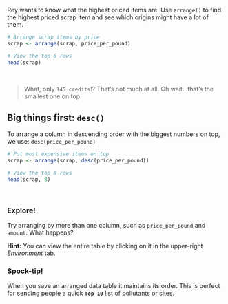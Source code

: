 

Rey wants to know what the highest priced items are. Use `arrange()` to find the highest priced scrap item and see which origins might have a lot of them.

```r
# Arrange scrap items by price
scrap <- arrange(scrap, price_per_pound)

# View the top 6 rows
head(scrap)
```

<br>

>
> What, only `145 credits`!? That's not much at all. Oh wait...that's the smallest one on top. 
>


## Big things first: `desc()`  {-}

To arrange a column in descending order with the biggest numbers on top, we use: `desc(price_per_pound)`

```r
# Put most expensive items on top
scrap <- arrange(scrap, desc(price_per_pound))

# View the top 8 rows
head(scrap, 8)
```


<br>

<div class="tip">
### <i class="fa fa-user-astronaut" style="color: green;"></i> Explore! {-}

Try arranging by more than one column, such as `price_per_pound` and `amount`. What happens?

__Hint:__ You can view the entire table by clicking on it in the upper-right _Environment_ tab.
</div>


<div class="note">
### <i class="fas fa-hand-spock"></i> Spock-tip! {-}

When you save an arranged data table it maintains its order. This is perfect for sending people a quick __` Top 10 `__ list of pollutants or sites.

</div>

